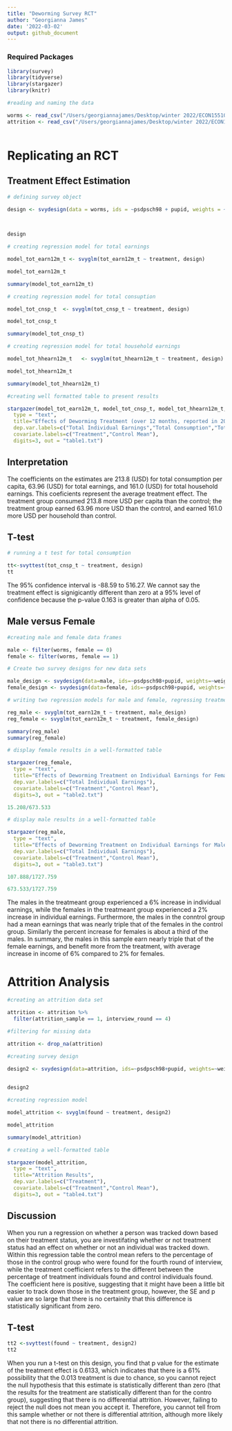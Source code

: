 ```yaml
---
title: "Deworming Survey RCT"
author: "Georgianna James"
date: '2022-03-02'
output: github_document
---
```


### Required Packages

```r
library(survey)
library(tidyverse)
library(stargazer)
library(knitr)

```


```r

#reading and naming the data 

worms <- read_csv("/Users/georgiannajames/Desktop/winter 2022/ECON15510/pset2_data/worms_main.csv")
attrition <- read_csv("/Users/georgiannajames/Desktop/winter 2022/ECON15510/pset2_data/worms_attrition.csv")



```

# Replicating an RCT

## Treatment Effect Estimation



```r

# defining survey object
  
design <- svydesign(data = worms, ids = ~psdpsch98 + pupid, weights = ~ weight)



design
```

```r

# creating regression model for total earnings 

model_tot_earn12m_t <- svyglm(tot_earn12m_t ~ treatment, design)

model_tot_earn12m_t

summary(model_tot_earn12m_t)
```
```r

# creating regression model for total consuption 

model_tot_cnsp_t  <- svyglm(tot_cnsp_t ~ treatment, design)

model_tot_cnsp_t 

summary(model_tot_cnsp_t)
```

```r

# creating regression model for total household earnings 

model_tot_hhearn12m_t   <- svyglm(tot_hhearn12m_t ~ treatment, design)

model_tot_hhearn12m_t

summary(model_tot_hhearn12m_t)
```




```r

#creating well formatted table to present results 

stargazer(model_tot_earn12m_t, model_tot_cnsp_t, model_tot_hhearn12m_t, 
  type = "text",
  title="Effects of Deworming Treatment (over 12 months, reported in 2017 USD)", 
  dep.var.labels=c("Total Individual Earnings","Total Consumption","Total Household Earnings"),
  covariate.labels=c("Treatment","Control Mean"),
  digits=3, out = "table1.txt")
```



## Interpretation



The coefficients on the estimates are 213.8 (USD) for total consumption per capita, 63.96 (USD) for total earnings, and 161.0 (USD) for total household earnings. This coeficients represent the average treatment effect. The treatment group consumed 213.8 more USD per capita than the control; the treatment group earned 63.96 more USD than the control, and earned 161.0 more USD per household than control. 


## T-test



```r

# running a t test for total consumption

tt<-svyttest(tot_cnsp_t ~ treatment, design)
tt
```



The 95% confidence interval is -88.59 to 516.27. We cannot say the treatment effect is signigicantly different than zero at a 95% level of confidence because the p-value 0.163 is greater than alpha of 0.05. 




## Male versus Female
 

```r
#creating male and female data frames 

male <- filter(worms, female == 0)
female <- filter(worms, female == 1)
```

```r
# Create two survey designs for new data sets 

male_design <- svydesign(data=male, ids=~psdpsch98+pupid, weights=~weight)
female_design <- svydesign(data=female, ids=~psdpsch98+pupid, weights=~weight)
```

```r
# writing two regression models for male and female, regressing treatment on total earnings 

reg_male <- svyglm(tot_earn12m_t ~ treatment, male_design)
reg_female <- svyglm(tot_earn12m_t ~ treatment, female_design)

summary(reg_male)
summary(reg_female)
```
```r
# display female results in a well-formatted table 

stargazer(reg_female, 
  type = "text",
  title="Effects of Deworming Treatment on Individual Earnings for Females (over 12 months, reported in 2017 USD)", 
  dep.var.labels=c("Total Individual Earnings"),
  covariate.labels=c("Treatment","Control Mean"),
  digits=3, out = "table2.txt")
```
```r
15.208/673.533
```


```r

# display male results in a well-formatted table 

stargazer(reg_male, 
  type = "text",
  title="Effects of Deworming Treatment on Individual Earnings for Males (over 12 months, reported in 2017 USD)", 
  dep.var.labels=c("Total Individual Earnings"),
  covariate.labels=c("Treatment","Control Mean"),
  digits=3, out = "table3.txt")
```
```r
107.888/1727.759
```
```r
673.533/1727.759
```



The males in the treatmeant group experienced a 6% increase in individual earnings, while the females in the treatmeant group experienced a 2% increase in individual earnings. Furthermore, the males in the conntrol group had a mean earnings that was nearly triple that of the females in the control group. Similarly the percent increase for females is about a third of the males. In summary, the males in this sample earn nearly triple that of the female earnings, and benefit more from the treatment, with average increase in income of 6% compared to 2% for females. 


# Attrition Analysis 

```r

#creating an attrition data set 

attrition <- attrition %>% 
  filter(attrition_sample == 1, interview_round == 4)
```

```r

#filtering for missing data 

attrition <- drop_na(attrition)
```



```r
#creating survey design 
  
design2 <- svydesign(data=attrition, ids=~psdpsch98+pupid, weights=~weight)


design2
```

```r

#creating regression model 

model_attrition <- svyglm(found ~ treatment, design2)

model_attrition

summary(model_attrition)
```






```r

# creating a well-formatted table 

stargazer(model_attrition, 
  type = "text",
  title="Attrition Results", 
  dep.var.labels=c("Treatment"),
  covariate.labels=c("Treatment","Control Mean"),
  digits=3, out = "table4.txt")
```



## Discussion

When you run a regression on whether a person was tracked down based on their treatment status, you are investifating whether or not treatment status had an effect on whether or not an individual was tracked down. Within this regression table the control mean refers to the percentage of those in the control group who were found for the fourth round of interview, while the treatment coefficient refers to the different between the percentage of treatment individuals found and control individuals found. The coefficient here is positive, suggesting that it might have been a little bit easier to track down those in the treatment group, however, the SE and p value are so large that there is no certainity that this difference is statistically significant from zero.

## T-test 



```r

tt2 <-svyttest(found ~ treatment, design2)
tt2

```
When you run a t-test on this design, you find that p value for the estimate of the treatment effect is 0.6133, which indicates that there is a 61% possibility that the 0.013 treatment is due to chance, so you cannot reject the null hypothesis that this estimate is statistically different than zero (that the results for the treatment are statistically different than for the contro group), suggesting that there is no differential attrition. However, failing to reject the null does not mean you accept it. Therefore, you cannot tell from this sample whether or not there is differential attrition, although more likely that not there is no differential attrition. 

